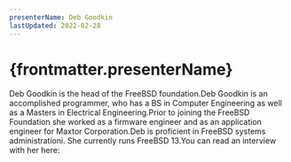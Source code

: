 ```yaml
---
presenterName: Deb Goodkin
lastUpdated: 2022-02-28
---
```


# {frontmatter.presenterName}
Deb
Goodkin is the head of the FreeBSD foundation.Deb
Goodkin is an accomplished programmer, who has a BS in Computer
Engineering as well as a Masters in Electrical
Engineering.Prior to joining the FreeBSD
Foundation she worked as a firmware engineer and as an application
engineer for Maxtor Corporation.Deb
is proficient in FreeBSD systems administrationi. She currently
runs FreeBSD 13.You
can read an interview with her here: